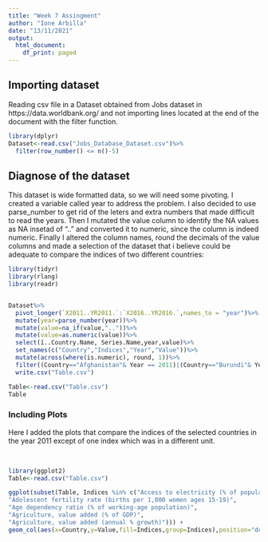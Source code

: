 ```yaml
---
title: "Week 7 Assingment"
author: "Ione Arbilla"
date: "13/11/2021"
output:
  html_document:
    df_print: paged
---
```

## Importing dataset

Reading csv file in  a Dataset obtained from Jobs dataset in https://data.worldbank.org/ and not importing lines located at the end of the document with the filter function.



```r
library(dplyr)
Dataset<-read.csv("Jobs_Database_Dataset.csv")%>%
  filter(row_number() <= n()-5)
```
## Diagnose of the dataset

This dataset  is wide formatted data, so we will need some pivoting. I created a variable called year to address the problem. I also decided to use parse_number to get rid of the leters and extra numbers that made difficult to read the years. Then I mutated the value column to identify the NA values as NA insetad of ".." and converted it to numeric, since the column is indeed numeric. Finally I altered the column names, round the decimals of the value columns and made a selection of the dataset that i believe could be adequate to compare the indices of two different countries:

```r
library(tidyr)
library(rlang)
library(readr)


Dataset%>%
  pivot_longer(`X2011..YR2011.`:`X2016..YR2016.`,names_to = "year")%>%
  mutate(year=parse_number(year))%>%
  mutate(value=na_if(value,".."))%>%
  mutate(value=as.numeric(value))%>%
  select(ï..Country.Name, Series.Name,year,value)%>%
  set_names(c("Country","Indices","Year","Value"))%>%
  mutate(across(where(is.numeric), round, 1))%>%
  filter((Country=="Afghanistan"& Year == 2011)|(Country=="Burundi"& Year == 2011))%>% 
  write.csv("Table.csv")

```
```r
Table<-read.csv("Table.csv")
Table

```

### Including Plots
 Here I added the plots that compare the indices of the selected countries in the year 2011 except of one index which was in a different unit.
 
 <p>&nbsp;</p>                                                                                                                                                                                              

```r
library(ggplot2)
Table<-read.csv("Table.csv")

ggplot(subset(Table, Indices %in% c("Access to electricity (% of population)",
"Adolescent fertility rate (births per 1,000 women ages 15-19)",
"Age dependency ratio (% of working-age population)",
"Agriculture, value added (% of GDP)",
"Agriculture, value added (annual % growth)"))) +
geom_col(aes(x=Country,y=Value,fill=Indices,group=Indices),position="dodge")+theme_light()

```
<p>&nbsp;</p>                                                                                                                                                                                              

